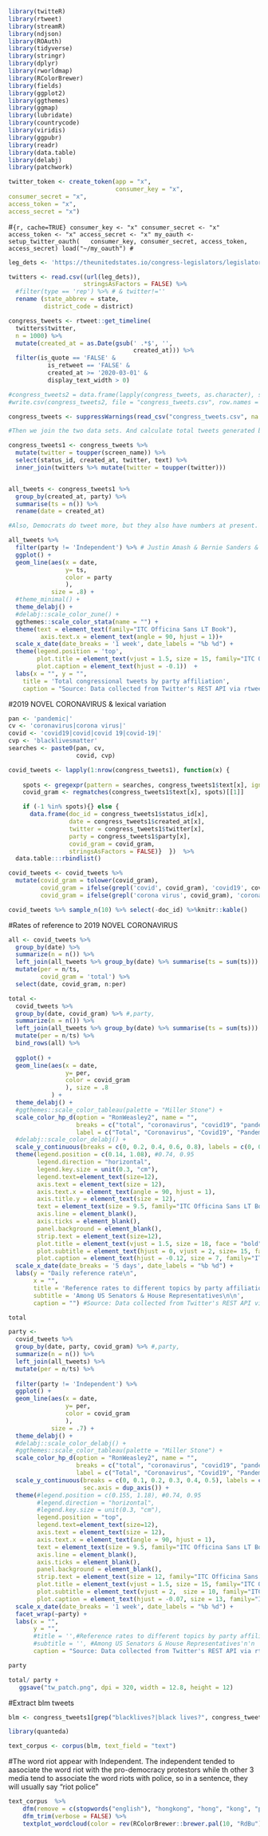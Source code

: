 ```r
library(twitteR)
library(rtweet)
library(streamR)
library(ndjson)
library(ROAuth)
library(tidyverse)
library(stringr)
library(dplyr)
library(rworldmap)
library(RColorBrewer)
library(fields)
library(ggplot2)
library(ggthemes)
library(ggmap)
library(lubridate)
library(countrycode)
library(viridis)
library(ggpubr)
library(readr) 
library(data.table)
library(delabj)
library(patchwork)
```

```r
twitter_token <- create_token(app = "x",
                              consumer_key = "x",
consumer_secret = "x",
access_token = "x",
access_secret = "x")
```

#```{r, cache=TRUE}
consumer_key <- "x"
consumer_secret <- "x"
access_token <- "x"
access_secret <- "x"
my_oauth <- setup_twitter_oauth(
  consumer_key, consumer_secret, access_token, access_secret)
load("~/my_oauth")
#```

```r
leg_dets <- 'https://theunitedstates.io/congress-legislators/legislators-current.csv'

twitters <- read.csv((url(leg_dets)),
                     stringsAsFactors = FALSE) %>%
  #filter(type == 'rep') %>% # & twitter!=''
  rename (state_abbrev = state,
          district_code = district)
```


```r
congress_tweets <- rtweet::get_timeline( 
  twitters$twitter, 
  n = 1000) %>%
  mutate(created_at = as.Date(gsub(' .*$', '', 
                                   created_at))) %>%
  filter(is_quote == 'FALSE' & 
           is_retweet == 'FALSE' & 
           created_at >= '2020-03-01' &
           display_text_width > 0)
```

```r
#congress_tweets2 = data.frame(lapply(congress_tweets, as.character), stringsAsFactors=FALSE)
#write.csv(congress_tweets2, file = "congress_tweets.csv", row.names = FALSE)
```

```r
congress_tweets <- suppressWarnings(read_csv("congress_tweets.csv", na = "NULL"))
```

```r
#Then we join the two data sets. And calculate total tweets generated by members of Congress by party affiliation in 2020.

congress_tweets1 <- congress_tweets %>%
  mutate(twitter = toupper(screen_name)) %>%
  select(status_id, created_at, twitter, text) %>%
  inner_join(twitters %>% mutate(twitter = toupper(twitter)))


all_tweets <- congress_tweets1 %>%
  group_by(created_at, party) %>%
  summarise(ts = n()) %>%
  rename(date = created_at)
```

```r
#Also, Democrats do tweet more, but they also have numbers at present. And it seems that members of Congress put their phones down a bit on the weekends.

all_tweets %>%
  filter(party != 'Independent') %>% # Justin Amash & Bernie Sanders & Angus King
  ggplot() +
  geom_line(aes(x = date, 
                y= ts, 
                color = party
                ),
            size = .8) +
  #theme_minimal() +
  theme_delabj() +
  #delabj::scale_color_zune() +
  ggthemes::scale_color_stata(name = "") +
  theme(text = element_text(family="ITC Officina Sans LT Book"),
         axis.text.x = element_text(angle = 90, hjust = 1))+
  scale_x_date(date_breaks = '1 week', date_labels = "%b %d") +
  theme(legend.position = 'top',
        plot.title = element_text(vjust = 1.5, size = 15, family="ITC Officina Sans LT Bold"),
        plot.caption = element_text(hjust = -0.1))  +
  labs(x = "", y = "",
    title = 'Total congressional tweets by party affiliation',
    caption = "Source: Data collected from Twitter's REST API via rtweet\n     www.fishwongy.com")
```

#2019 NOVEL CORONAVIRUS & lexical variation
```r
pan <- 'pandemic|'
cv <- 'coronavirus|corona virus|'
covid <- 'covid19|covid|covid 19|covid-19|'
cvp <- 'blacklivesmatter'
searches <- paste0(pan, cv, 
                   covid, cvp)
```

```r
covid_tweets <- lapply(1:nrow(congress_tweets1), function(x) {
  
    spots <- gregexpr(pattern = searches, congress_tweets1$text[x], ignore.case=TRUE)
    covid_gram <- regmatches(congress_tweets1$text[x], spots)[[1]] 

    if (-1 %in% spots){} else {
      data.frame(doc_id = congress_tweets1$status_id[x],
                 date = congress_tweets1$created_at[x],
                 twitter = congress_tweets1$twitter[x],
                 party = congress_tweets1$party[x],
                 covid_gram = covid_gram,
                 stringsAsFactors = FALSE)}  })  %>% 
  data.table:::rbindlist() 
```

```r
covid_tweets <- covid_tweets %>%
  mutate(covid_gram = tolower(covid_gram),
         covid_gram = ifelse(grepl('covid', covid_gram), 'covid19', covid_gram),
         covid_gram = ifelse(grepl('corona virus', covid_gram), 'coronavirus', covid_gram))

covid_tweets %>% sample_n(10) %>% select(-doc_id) %>%knitr::kable()
```

#Rates of reference to 2019 NOVEL CORONAVIRUS
```r
all <- covid_tweets %>%
  group_by(date) %>%
  summarize(n = n()) %>%
  left_join(all_tweets %>% group_by(date) %>% summarise(ts = sum(ts))) %>%
  mutate(per = n/ts,
         covid_gram = 'total') %>%
  select(date, covid_gram, n:per)

```


```r
total <- 
  covid_tweets %>%
  group_by(date, covid_gram) %>% #,party,   
  summarize(n = n()) %>%
  left_join(all_tweets %>% group_by(date) %>% summarise(ts = sum(ts))) %>%
  mutate(per = n/ts) %>%
  bind_rows(all) %>%
  
  ggplot() +
  geom_line(aes(x = date, 
                y= per, 
                color = covid_gram
                ), size = .8
            ) +
  theme_delabj() +
  #ggthemes::scale_color_tableau(palette = "Miller Stone") +
  scale_color_hp_d(option = "RonWeasley2", name = "",
                   breaks = c("total", "coronavirus", "covid19", "pandemic", "blacklivesmatter"),
                   label = c("Total", "Coronavirus", "Covid19", "Pandemic", "Blacklivesmatter"))+
  #delabj::scale_color_delabj() +
  scale_y_continuous(breaks = c(0, 0.2, 0.4, 0.6, 0.8), labels = c(0, 0.2, 0.4, 0.6, 0.8)) +
  theme(legend.position = c(0.14, 1.08), #0.74, 0.95
        legend.direction = "horizontal",
        legend.key.size = unit(0.3, "cm"),
        legend.text=element_text(size=12),
        axis.text = element_text(size = 12),
        axis.text.x = element_text(angle = 90, hjust = 1),
        axis.title.y = element_text(size = 12),
        text = element_text(size = 9.5, family="ITC Officina Sans LT Book"),
        axis.line = element_blank(), 
        axis.ticks = element_blank(),
        panel.background = element_blank(),
        strip.text = element_text(size=12),
        plot.title = element_text(vjust = 1.5, size = 18, face = "bold", family="ITC Officina Sans LT Bold"),
        plot.subtitle = element_text(hjust = 0, vjust = 2, size= 15, family="ITC Officina Sans LT Book"),
        plot.caption = element_text(hjust = -0.12, size = 7, family="ITC Officina Sans LT Book")) +
  scale_x_date(date_breaks = '5 days', date_labels = "%b %d") +
  labs(y = "Daily reference rate\n",
       x = "",
       title = 'Reference rates to different topics by party affiliation',
       subtitle = 'Among US Senators & House Representatives\n\n',
       caption = "") #Source: Data collected from Twitter's REST API via rtweet\n      www.fishwongy.com

total
```

```r
party <- 
  covid_tweets %>%
  group_by(date, party, covid_gram) %>% #,party,   
  summarize(n = n()) %>%
  left_join(all_tweets) %>%
  mutate(per = n/ts) %>%
  
  filter(party != 'Independent') %>%
  ggplot() +
  geom_line(aes(x = date, 
                y= per, 
                color = covid_gram
                ),
            size = .7) +
  theme_delabj() +
  #delabj::scale_color_delabj() +
  #ggthemes::scale_color_tableau(palette = "Miller Stone") +
  scale_color_hp_d(option = "RonWeasley2", name = "",
                   breaks = c("total", "coronavirus", "covid19", "pandemic", "blacklivesmatter"),
                   label = c("Total", "Coronavirus", "Covid19", "Pandemic", "Blacklivesmatter")) +
  scale_y_continuous(breaks = c(0, 0.1, 0.2, 0.3, 0.4, 0.5), labels = c(0, 0.1, 0.2, 0.3, 0.4, 0.5),
                     sec.axis = dup_axis()) +
  theme(#legend.position = c(0.155, 1.18), #0.74, 0.95
        #legend.direction = "horizontal",
        #legend.key.size = unit(0.3, "cm"),
        legend.position = "top",
        legend.text=element_text(size=12),
        axis.text = element_text(size = 12),
        axis.text.x = element_text(angle = 90, hjust = 1),
        text = element_text(size = 9.5, family="ITC Officina Sans LT Book"),
        axis.line = element_blank(), 
        axis.ticks = element_blank(),
        panel.background = element_blank(),
        strip.text = element_text(size = 12, family="ITC Officina Sans LT Bold"),
        plot.title = element_text(vjust = 1.5, size = 15, family="ITC Officina Sans LT Bold"),
        plot.subtitle = element_text(vjust = 2,  size = 10, family="ITC Officina Sans LT Book"),
        plot.caption = element_text(hjust = -0.07, size = 13, family="ITC Officina Sans LT Book")) +
  scale_x_date(date_breaks = '1 week', date_labels = "%b %d") +
  facet_wrap(~party) +
  labs(x = "",
       y = "",
       #title = '',#Reference rates to different topics by party affiliation
       #subtitle = '', #Among US Senators & House Representatives'n'n
       caption = "Source: Data collected from Twitter's REST API via rtweet\n   www.fishwongy.com") 

party
```

```r
total/ party + 
   ggsave("tw_patch.png", dpi = 320, width = 12.8, height = 12)
```




#Extract blm tweets
```r
blm <- congress_tweets1[grep("blacklives?|black lives?", congress_tweets1$text, ignore.case = T), ]
```

```r
library(quanteda)
```

```r
text_corpus <- corpus(blm, text_field = "text")
```

#The word riot appear with Independent. The independent tended to aasociate the word riot with the pro-democracy protestors while th other 3 media tend to associate the word riots with police, so in a sentence, they will usually say "riot police"
```r
text_corpus  %>%
    dfm(remove = c(stopwords("english"), "hongkong", "hong", "kong", "protests", "weeks", "mr", "ms", "yesterday", "said", "also", "and", "32", "can", "set", "two", "since", "took", "well"), remove_punct = TRUE) %>%
    dfm_trim(verbose = FALSE) %>%
    textplot_wordcloud(color = rev(RColorBrewer::brewer.pal(10, "RdBu")), rotation = 0)
```

